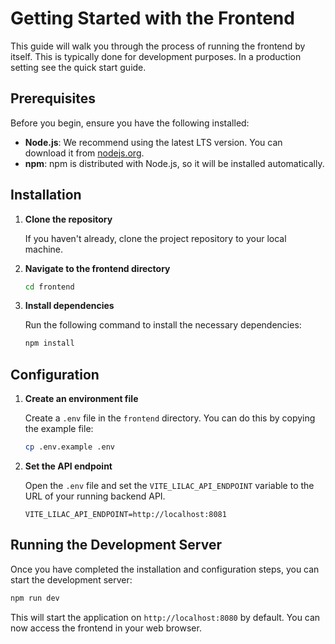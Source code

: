 # Getting Started with the Frontend

This guide will walk you through the process of running the frontend by itself. This is typically done for development purposes. In a production setting see the quick start guide.

## Prerequisites

Before you begin, ensure you have the following installed:

-   **Node.js**: We recommend using the latest LTS version. You can download it from [nodejs.org](https://nodejs.org/).
-   **npm**: npm is distributed with Node.js, so it will be installed automatically.

## Installation

1.  **Clone the repository**

    If you haven't already, clone the project repository to your local machine.

2.  **Navigate to the frontend directory**

    ```bash
    cd frontend
    ```

3.  **Install dependencies**

    Run the following command to install the necessary dependencies:

    ```bash
    npm install
    ```

## Configuration

1.  **Create an environment file**

    Create a `.env` file in the `frontend` directory. You can do this by copying the example file:

    ```bash
    cp .env.example .env
    ```

2.  **Set the API endpoint**

    Open the `.env` file and set the `VITE_LILAC_API_ENDPOINT` variable to the URL of your running backend API.

    ```env
    VITE_LILAC_API_ENDPOINT=http://localhost:8081
    ```

## Running the Development Server

Once you have completed the installation and configuration steps, you can start the development server:

```bash
npm run dev
```

This will start the application on `http://localhost:8080` by default. You can now access the frontend in your web browser.